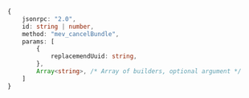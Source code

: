 ```typescript
{
    jsonrpc: "2.0",
    id: string | number,
    method: "mev_cancelBundle",
    params: [
        {
            replacemendUuid: string,
        },
        Array<string>, /* Array of builders, optional argument */
    ]
}
```
